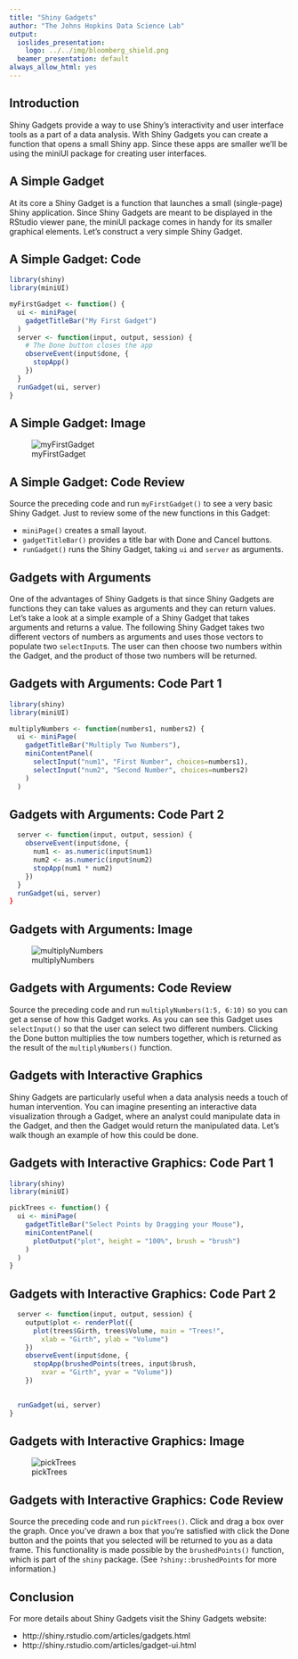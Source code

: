 ```yaml
---
title: "Shiny Gadgets"
author: "The Johns Hopkins Data Science Lab"
output:
  ioslides_presentation:
    logo: ../../img/bloomberg_shield.png
  beamer_presentation: default
always_allow_html: yes
---
```


## Introduction

Shiny Gadgets provide a way to use Shiny's interactivity and
user interface tools as a part of a data analysis. With
Shiny Gadgets you can create a function that opens a small 
Shiny app. Since these apps are smaller we'll be using the
miniUI package for creating user interfaces.

## A Simple Gadget

At its core a Shiny Gadget is a function that launches a
small (single-page) Shiny application. Since Shiny Gadgets
are meant to be displayed in the RStudio viewer pane, the
miniUI package comes in handy for its smaller graphical
elements. Let's construct a very simple Shiny Gadget.

## A Simple Gadget: Code

```r
library(shiny)
library(miniUI)

myFirstGadget <- function() {
  ui <- miniPage(
    gadgetTitleBar("My First Gadget")
  )
  server <- function(input, output, session) {
    # The Done button closes the app
    observeEvent(input$done, {
      stopApp()
    })
  }
  runGadget(ui, server)
}
```

## A Simple Gadget: Image

![myFirstGadget](myFirstGadget.png)

## A Simple Gadget: Code Review

Source the preceding code and run `myFirstGadget()` to see
a very basic Shiny Gadget. Just to review some of the new
functions in this Gadget:

- `miniPage()` creates a small layout.
- `gadgetTitleBar()` provides a title bar with Done and 
Cancel buttons.
- `runGadget()` runs the Shiny Gadget, taking `ui` and
`server` as arguments.

## Gadgets with Arguments

One of the advantages of Shiny Gadgets is that since Shiny
Gadgets are functions they can take values as arguments and
they can return values. Let's take a look at a simple
example of a Shiny Gadget that takes arguments and returns
a value. The following Shiny Gadget takes two different
vectors of numbers as arguments and uses those vectors to
populate two `selectInput`s. The user can then choose two
numbers within the Gadget, and the product of those two
numbers will be returned.

## Gadgets with Arguments: Code Part 1

```r
library(shiny)
library(miniUI)

multiplyNumbers <- function(numbers1, numbers2) {
  ui <- miniPage(
    gadgetTitleBar("Multiply Two Numbers"),
    miniContentPanel(
      selectInput("num1", "First Number", choices=numbers1),
      selectInput("num2", "Second Number", choices=numbers2)
    )
  )
```
## Gadgets with Arguments: Code Part 2

```r
  server <- function(input, output, session) {
    observeEvent(input$done, {
      num1 <- as.numeric(input$num1)
      num2 <- as.numeric(input$num2)
      stopApp(num1 * num2)
    })
  }
  runGadget(ui, server)
}
```

## Gadgets with Arguments: Image

![multiplyNumbers](multiplyNumbers.png)

## Gadgets with Arguments: Code Review

Source the preceding code and run 
`multiplyNumbers(1:5, 6:10)` so you
can get a sense of how this Gadget works. As you can see
this Gadget uses `selectInput()` so that the user can
select two different numbers. Clicking the Done button
multiplies the tow numbers together, which is returned as
the result of the `multiplyNumbers()` function.

## Gadgets with Interactive Graphics

Shiny Gadgets are particularly useful when a data analysis
needs a touch of human intervention. You can imagine
presenting an interactive data visualization through a
Gadget, where an analyst could manipulate data in the
Gadget, and then the Gadget would return the manipulated
data. Let's walk though an example of how this could be done.

## Gadgets with Interactive Graphics: Code Part 1

```r
library(shiny)
library(miniUI)

pickTrees <- function() {
  ui <- miniPage(
    gadgetTitleBar("Select Points by Dragging your Mouse"),
    miniContentPanel(
      plotOutput("plot", height = "100%", brush = "brush")
    )
  )
}
```

## Gadgets with Interactive Graphics: Code Part 2

```r
  server <- function(input, output, session) {
    output$plot <- renderPlot({
      plot(trees$Girth, trees$Volume, main = "Trees!",
        xlab = "Girth", ylab = "Volume")
    })
    observeEvent(input$done, {
      stopApp(brushedPoints(trees, input$brush,
        xvar = "Girth", yvar = "Volume"))
    })
  

  runGadget(ui, server)
}
```

## Gadgets with Interactive Graphics: Image

![pickTrees](pickTrees.png)

## Gadgets with Interactive Graphics: Code Review

Source the preceding code and run `pickTrees()`. Click and
drag a box over the graph. Once you've drawn a box that
you're satisfied with click the Done button and the points
that you selected will be returned to you as a data frame.
This functionality is made possible by the `brushedPoints()`
function, which is part of the `shiny` package. (See 
`?shiny::brushedPoints` for more information.)

## Conclusion

For more details about Shiny Gadgets visit the Shiny Gadgets
website:

- http://shiny.rstudio.com/articles/gadgets.html
- http://shiny.rstudio.com/articles/gadget-ui.html
